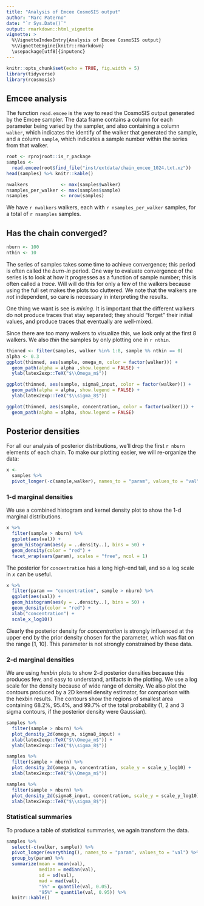 ```yaml
---
title: "Analysis of Emcee CosmoSIS output"
author: "Marc Paterno"
date: "`r Sys.Date()`"
output: rmarkdown::html_vignette
vignette: >
  %\VignetteIndexEntry{Analysis of Emcee CosmoSIS output}
  %\VignetteEngine{knitr::rmarkdown}
  \usepackage[utf8]{inputenc}
---
```


```r
knitr::opts_chunk$set(echo = TRUE, fig.width = 5)
library(tidyverse)
library(rcosmosis)
```

## Emcee analysis

The function `read.emcee` is the way to read the CosmoSIS output
generated by the Emcee sampler.
The data frame contains a column for each parameter being varied by the sampler,
and also containing a column `walker`, which indicates the identify of the walker that generated
the sample,
and a column `sample`, which indicates a sample number within the series from that walker.

```r
root <- rprojroot::is_r_package
samples <-
  read.emcee(root$find_file("inst/extdata/chain_emcee_1024.txt.xz"))
head(samples) %>% knitr::kable()
```

```r
nwalkers            <- max(samples$walker)
nsamples_per_walker <- max(samples$sample)
nsamples            <- nrow(samples)
```

We have `r nwalkers` walkers, each with
`r nsamples_per_walker` samples,
for a total of `r nsamples` samples.

## Has the chain converged?

```r
nburn <- 100
nthin <- 10
```


The series of samples takes some time to achieve convergence; this period is often called the *burn-in* period.
One way to evaluate convergence of the series is to look at how it
progresses as a function of sample number;
this is often called a *trace*.
Will will do this for only a few of the walkers because using the full set makes the plots too cluttered.
We note that the walkers are *not* independent, so care is necessary in interpreting the results.

One thing we want is see is *mixing*. It is important that the different walkers
do not produce traces that stay separated; they should "forget" their initial
values, and produce traces that eventually are well-mixed.

Since there are too many walkers to visualize this, we look only at the first 8 walkers.
We also *thin* the samples by only plotting one in `r nthin`.


```r
thinned <- filter(samples, walker %in% 1:8, sample %% nthin == 0)
alpha <- 0.3
ggplot(thinned, aes(sample, omega_m, color = factor(walker))) +
  geom_path(alpha = alpha ,show.legend = FALSE) +
  ylab(latex2exp::TeX("$\\Omega_m$"))
```

```r
ggplot(thinned, aes(sample, sigma8_input, color = factor(walker))) +
  geom_path(alpha = alpha, show.legend = FALSE) +
  ylab(latex2exp::TeX("$\\sigma_8$"))
```

```r
ggplot(thinned, aes(sample, concentration, color = factor(walker))) +
  geom_path(alpha = alpha, show.legend = FALSE)
```


## Posterior densities

For all our analysis of posterior distributions, we'll drop the first `r nburn` elements of each chain.
To make our plotting easier, we will re-organize the data:

```r
x <-
  samples %>%
  pivot_longer(-c(sample,walker), names_to = "param", values_to = "val")
```



### 1-d marginal densities

We use a combined histogram and kernel density plot to show the 1-d marginal distributions.

```r
x %>%
  filter(sample > nburn) %>%
  ggplot(aes(val)) +
  geom_histogram(aes(y = ..density..), bins = 50) + 
  geom_density(color = "red") +
  facet_wrap(vars(param), scales = "free", ncol = 1)
```

The posterior for `concentration` has a long high-end tail, and so a log scale in *x* can be useful.
```r
x %>%
  filter(param == "concentration", sample > nburn) %>%
  ggplot(aes(val)) +
  geom_histogram(aes(y = ..density..), bins = 50) +
  geom_density(color = "red") +
  xlab("concentration") +
  scale_x_log10()
```

Clearly the posterior density for *concentration* is strongly influenced at the upper end by the prior density chosen for the parameter,
which was flat on the range [1, 10].
This parameter is not strongly constrained by these data.

### 2-d marginal densities

We are using *hexbin* plots to show 2-d posterior densities because this
produces few, and easy to understand, artifacts in the plotting.
We use a log scale for the density because of wide range of density.
We also plot the contours produced by a 2D kernel density estimator,
for comparison with the hexbin results.
The contours show the regions of smallest area containing 68.2%, 95.4%, and 99.7% of the total
probability (1, 2 and 3 sigma contours, if the posterior density were Gaussian).

```r
samples %>%
  filter(sample > nburn) %>%
  plot_density_2d(omega_m, sigma8_input) +
  xlab(latex2exp::TeX("$\\Omega_m$")) +
  ylab(latex2exp::TeX("$\\sigma_8$"))

```

```r
samples %>%
  filter(sample > nburn) %>%
  plot_density_2d(omega_m, concentration, scale_y = scale_y_log10) +
  xlab(latex2exp::TeX("$\\Omega_m$"))
```

```r
samples %>%
  filter(sample > nburn) %>%
  plot_density_2d(sigma8_input, concentration, scale_y = scale_y_log10) +
  xlab(latex2exp::TeX("$\\sigma_8$"))
```

### Statistical summaries

To produce a table of statistical summaries,
we again transform the data.

```r
samples %>%
  select(-c(walker, sample)) %>%
  pivot_longer(everything(), names_to = "param", values_to = "val") %>%
  group_by(param) %>%
  summarize(mean = mean(val),
            median = median(val),
            sd = sd(val),
            mad = mad(val),
            "5%" = quantile(val, 0.05),
            "95%" = quantile(val, 0.95)) %>%
  knitr::kable()
```

